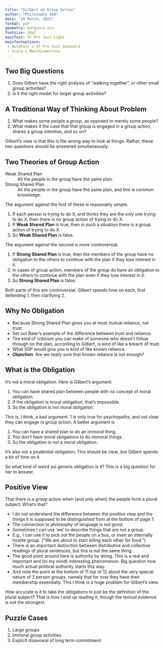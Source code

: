 ```yaml
---
title: "Gilbert on Group Action"
author: "Philosophy 444"
date: "28 March, 2023"
format: pdf
geometry: margin=1.1in
fontsize: 10pt
mainfont: SF Pro Text Light
mainfontoptions: 
 - BoldFont = SF Pro Text Semibold
 - Scale = MatchLowercase
---
```


## Two Big Questions

1. Does Gilbert have the right analysis of "walking together", or other small group activities?
2. Is it the right model for larger group activities?

## A Traditional Way of Thinking About Problem

1. What makes some people a _group_, as opposed to merely some people?
2. What makes it the case that that group is engaged in a group action, shares a group intention, and so on?

Gilbert's view is that this is the wrong way to look at things. Rather, these two questions should be answered simultaneously.

## Two Theories of Group Action

Weak Shared Plan
:    All the people in the group have the same plan.

Strong Shared Plan
:    All the people in the group have the same plan, and this is common knowledge.

The argument against the first of these is reasonably simple.

1. If each person is trying to do X, and thinks they are the only one trying to do X, then there is no group action of trying to do X.
2. If **Weak Shared Plan** is true, then in such a situation there is a group action of trying to do X.
3. So **Weak Shared Plan** is false.

The argument against the second is more controversial.

1. If **Strong Shared Plan** is true, then the members of the group have no obligation to the others to continue with the plan if they lose interest in it.
2. In cases of group action, members of the group do have an obligation to the others to continue with the plan even if they lose interest in it.
3. So **Strong Shared Plan** is false.

Both parts of this are controversial. Gilbert spends time on each, first defending 1, then clarifying 2.

## Why No Obligation

- Because Strong Shared Plan gives you at most mutual reliance, not trust.
- Set out Baier's example of the difference between trust and reliance.
- The kind of criticism you can make of someone who doesn't follow through on the plan, according to Gilbert, is kind of like a breach of trust.
- What SSP would give you is kind of like known reliance.
- **Objection**: Are we really sure that known reliance is not enough?

## What is the Obligation

It's not a moral obligation. Here is Gilbert's argument.

1. You can have shared plan between people with no concept of moral obligation.
2. If the obligation is moral obligation, that's impossible.
3. So the obligation is not moral obligation.

This is, I think, a bad argument. 1 is only true for psychopaths, and not clear they can engage in group action. A better argument is

1. You can have a shared plan to do an immoral thing.
2. You don't have moral obligations to do immoral things.
3. So the obligation is not a moral obligation.

It's also not a prudential obligation. This should be clear, but Gilbert spends a bit of time on it.

So what kind of weird sui generis obligation is it? This is a big question for her to answer.

## Positive View

That there is a group action when (and only when) the people form a plural subject. What's that?

- I do not understand the difference between the positive view and the things it is supposed to be distinguished from at the bottom of page 7.
- The connection to philosophy of language is not good.
- Sometimes I can use 'we' to describe things that are not a group.
- E.g., I can use it to pick out the people on a bus, or even an internally hostile group. ("We are about to start killing each other for food.")
- There is an important distinction between distributive and collective readings of plural sentences, but this is not the same thing.
- The good point around here is authority by doing. This is a real and important and (to my mind) interesting phenomenon. Big question how much actual political authority starts this way.
- And note the point at the bottom of 11 top of 12 about the very special nature of 2 person groups, namely that for now they have their membership essentially. This I think is a huge problem for Gilbert's view.

How accurate is it to take the obligations to just be the definition of the plural subject? That is how I end up reading it, though the textual evidence is not the strongest.

## Puzzle Cases

1. Large groups
2. Immoral group activities
3. Explicit disavowal of long term commitment